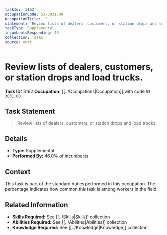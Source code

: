 ```yaml
---
taskId: '3162'
occupationCode: 53-3031.00
occupationTitle: ''
statement: 'Review lists of dealers, customers, or station drops and load trucks.'
taskType: Supplemental
incumbentsResponding: 46
collection: Tasks
source: onet
---
```

# Review lists of dealers, customers, or station drops and load trucks.

**Task ID:** 3162
**Occupation:** [[../Occupations|Occupation]] with code `53-3031.00`

## Task Statement

> Review lists of dealers, customers, or station drops and load trucks.

## Details

- **Type:** Supplemental
- **Performed By:** 46.0% of incumbents

## Context

This task is part of the standard duties performed in this occupation. The percentage indicates how common this task is among workers in the field.

## Related Information

- **Skills Required:** See [[../Skills|Skills]] collection
- **Abilities Required:** See [[../Abilities|Abilities]] collection
- **Knowledge Required:** See [[../Knowledge|Knowledge]] collection
